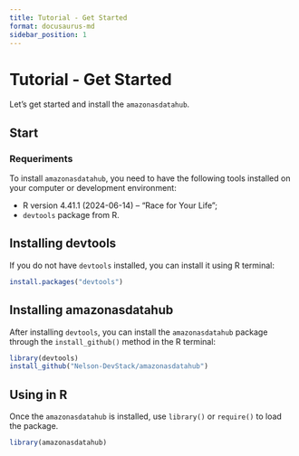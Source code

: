 ```yaml
---
title: Tutorial - Get Started
format: docusaurus-md
sidebar_position: 1
---
```





# Tutorial - Get Started

Let’s get started and install the `amazonasdatahub`.

## Start

### Requeriments

To install `amazonasdatahub`, you need to have the following tools
installed on your computer or development environment:

-   R version 4.41.1 (2024-06-14) – “Race for Your Life”;
-   `devtools` package from R.

## Installing devtools

If you do not have `devtools` installed, you can install it using R
terminal:

```r
install.packages("devtools")
```

## Installing amazonasdatahub

After installing `devtools`, you can install the `amazonasdatahub`
package through the `install_github()` method in the R terminal:

```r
library(devtools)
install_github("Nelson-DevStack/amazonasdatahub")
```

## Using in R

Once the `amazonasdatahub` is installed, use `library()` or `require()`
to load the package.

```r
library(amazonasdatahub)
```
